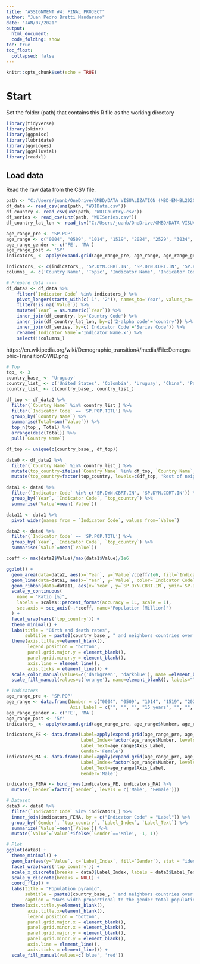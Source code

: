 ```yaml
---
title: "ASSIGNMENT #4: FINAL PROJECT"
author: "Juan Pedro Bretti Mandarano"
date: "JAN/07/2021"
output:
  html_document:
  code_folding: show
toc: true
toc_float:
  collapsed: false
---
```

  
```r
knitr::opts_chunk$set(echo = TRUE)
```

# Start

Set the folder (path) that contains this R file as the working directory

```r
library(tidyverse)
library(skimr)
library(ggpmisc)
library(lubridate)
library(ggridges)
library(ggalluvial)
library(readxl)
```

## Load data

Read the raw data from the CSV file.

```r
path <- "C:/Users/juanb/OneDrive/GMBD/DATA VISUALIZATION (MBD-EN-BL2020J-1_32R214_380384)/Assignment 4/gmbd_viz_pairs/source/WDI_csv.zip"
df_data <- read_csv(unz(path, "WDIData.csv"))
df_country <- read_csv(unz(path, "WDICountry.csv"))
df_series <- read_csv(unz(path, "WDISeries.csv"))
df_country_lat_lon <- read_tsv("C:/Users/juanb/OneDrive/GMBD/DATA VISUALIZATION (MBD-EN-BL2020J-1_32R214_380384)/Assignment 4/gmbd_viz_pairs/source/country latitude longitude name.tsv")
```

```r
age_range_pre <- 'SP.POP'
age_range <- c("0004", "0509", "1014", "1519", "2024", "2529", "3034", "3539", "4044", "4549", "5054", "5559", "6064", "6569", "7074", "7579", "80UP")
age_range_gender <- c('FE', 'MA')
age_range_post <- '5Y'
indicators_ <- apply(expand.grid(age_range_pre, age_range, age_range_gender, age_range_post), 1, function(x) paste(x, collapse="."))

indicators_ <- c(indicators_, 'SP.DYN.CBRT.IN', 'SP.DYN.CDRT.IN', 'SP.POP.TOTL', 'SP.POP.TOTL.FE.IN', 'SP.POP.TOTL.MA.IN', 'SP.POP.GROW')
columns_ <- c('Country Name', 'Topic', 'Indicator Name', 'Indicator Code', 'Year', 'Value', 'Region', 'Income Group', 'latitude', 'longitude')

# Prepare data ----
df_data2 <- df_data %>% 
    filter(`Indicator Code` %in% indicators_) %>%
    pivot_longer(starts_with(c('1', '2')), names_to='Year', values_to='Value') %>% 
    filter(!is.na(`Value`)) %>% 
    mutate(`Year` = as.numeric(`Year`)) %>% 
    inner_join(df_country, by='Country Code') %>% 
    inner_join(df_country_lat_lon, by=c('2-alpha code'='country')) %>% 
    inner_join(df_series, by=c('Indicator Code'='Series Code')) %>% 
    rename(`Indicator Name`='Indicator Name.x') %>% 
    select(!!columns_)
```


https://en.wikipedia.org/wiki/Demographic_transition#/media/File:Demographic-TransitionOWID.png

```r
# Top
top_ <- 3
country_base_ <- 'Uruguay'
country_list_ <- c('United States', 'Colombia', 'Uruguay', 'China', 'Paraguay')
country_list_ <- c(country_base_, country_list_)

df_top <- df_data2 %>% 
  filter(`Country Name` %in% country_list_) %>% 
  filter(`Indicator Code` == 'SP.POP.TOTL') %>% 
  group_by(`Country Name`) %>% 
  summarise(Total=sum(`Value`)) %>% 
  top_n(top_, Total) %>%
  arrange(desc(Total)) %>% 
  pull(`Country Name`)

df_top <- unique(c(country_base_, df_top))

```


```r

data0 <- df_data2 %>% 
  filter(`Country Name` %in% country_list_) %>% 
  mutate(top_country=ifelse(`Country Name` %in% df_top, `Country Name`, 'Rest of neighboards')) %>% 
  mutate(top_country=factor(top_country, levels=c(df_top, 'Rest of neighboards')))

data1 <- data0 %>% 
  filter(`Indicator Code` %in% c('SP.DYN.CBRT.IN', 'SP.DYN.CDRT.IN')) %>% 
  group_by(`Year`, `Indicator Code`, `top_country`) %>% 
  summarise(`Value`=mean(`Value`))

data11 <- data1 %>% 
  pivot_wider(names_from = `Indicator Code`, values_from=`Value`)

data2 <- data0 %>% 
  filter(`Indicator Code` == 'SP.POP.TOTL') %>%
  group_by(`Year`, `Indicator Code`, `top_country`) %>% 
  summarise(`Value`=mean(`Value`))

coeff <- max(data2$Value)/max(data1$Value)/1e6

ggplot() +
  geom_area(data=data2, aes(x=`Year`, y=`Value`/coeff/1e6, fill=`Indicator Code`), size=2, alpha = 0.4) +
  geom_line(data=data1, aes(x=`Year`, y=`Value`, color=`Indicator Code`), size=1, alpha = 0.6) +
  geom_ribbon(data=data11, aes(x=`Year`, y=`SP.DYN.CBRT.IN`, ymin=`SP.DYN.CDRT.IN`, ymax=`SP.DYN.CBRT.IN`), fill="blue", alpha=0.2) +
  scale_y_continuous(
    name = "Ratio [%]",
    labels = scales::percent_format(accuracy = 1L, scale = 1),
    sec.axis = sec_axis(~.*coeff, name="Population [Million]")
  ) +
  facet_wrap(vars(`top_country`)) +
  theme_minimal() +
  labs(title = "Birth and death rates",
       subtitle = paste0(country_base_, " and neighbors countries over time")) +
  theme(axis.title.y=element_blank(), 
        legend.position = "bottom",
        panel.grid.major.y = element_blank(),
        panel.grid.minor.y = element_blank(),
        axis.line = element_line(),
        axis.ticks = element_line()) +
  scale_color_manual(values=c('darkgreen', 'darkblue'), name =element_blank(), labels = c("Birth rate (per 1,000 people)", "Death rate (per 1,000 people)")) +
  scale_fill_manual(values=c('orange'), name=element_blank(), labels="Total population [Million]")
```



```r

# Indicators
age_range_pre <- 'SP.POP'
age_range <- data.frame(Number = c("0004", "0509", "1014", "1519", "2024", "2529", "3034", "3539", "4044", "4549", "5054", "5559", "6064", "6569", "7074", "7579", "80UP"),
                        Axis_Label = c("", "", "", "15 years", "", "", "", "", "", "", "", "55 years", "", "", "", "", "80 and up"))
age_range_gender <- c('FE', 'MA')
age_range_post <- '5Y'
indicators_ <- apply(expand.grid(age_range_pre, age_range$Number, age_range_gender, age_range_post), 1, function(x) paste(x, collapse="."))

indicators_FE <- data.frame(Label=apply(expand.grid(age_range_pre, age_range$Number, 'FE', age_range_post), 1, function(x) paste(x, collapse=".")),
                            Label_Index=factor(age_range$Number, levels=age_range$Number),
                            Label_Text=age_range$Axis_Label,
                            Gender='Female')
indicators_MA <- data.frame(Label=apply(expand.grid(age_range_pre, age_range$Number, 'MA', age_range_post), 1, function(x) paste(x, collapse=".")),
                            Label_Index=factor(age_range$Number, levels=age_range$Number),
                            Label_Text=age_range$Axis_Label,
                            Gender='Male')

indicators_FEMA <- bind_rows(indicators_FE, indicators_MA) %>% 
  mutate(`Gender`=factor(`Gender`, levels = c('Male', 'Female')))

# Dataset
data3 <- data0 %>% 
  filter(`Indicator Code` %in% indicators_) %>% 
  inner_join(indicators_FEMA, by = c("Indicator Code" = "Label")) %>% 
  group_by(`Gender`, `top_country`, `Label_Index`, `Label_Text`) %>% 
  summarize(`Value`=mean(`Value`)) %>% 
  mutate(`Value`=`Value`*ifelse(`Gender`=='Male', -1, 1))

# Plot
ggplot(data3) +
  theme_minimal() +
  geom_bar(aes(y=`Value`, x=`Label_Index`, fill=`Gender`), stat = "identity", alpha=0.3) +
  facet_wrap(vars(`top_country`)) +
  scale_x_discrete(breaks = data3$Label_Index, labels = data3$Label_Text) +
  scale_y_discrete(breaks = NULL) +
  coord_flip() +
  labs(title = "Population pyramid",
       subtitle = paste0(country_base_, " and neighbors countries over time"),
       caption = "Bars width proportional to the gender total population") +
  theme(axis.title.y=element_blank(), 
        axis.title.x=element_blank(), 
        legend.position = "bottom",
        panel.grid.major.x = element_blank(),
        panel.grid.minor.x = element_blank(),
        panel.grid.major.y = element_blank(),
        panel.grid.minor.y = element_blank(),
        axis.line = element_line(),
        axis.ticks = element_line()) +
  scale_fill_manual(values=c('blue', 'red'))
```








